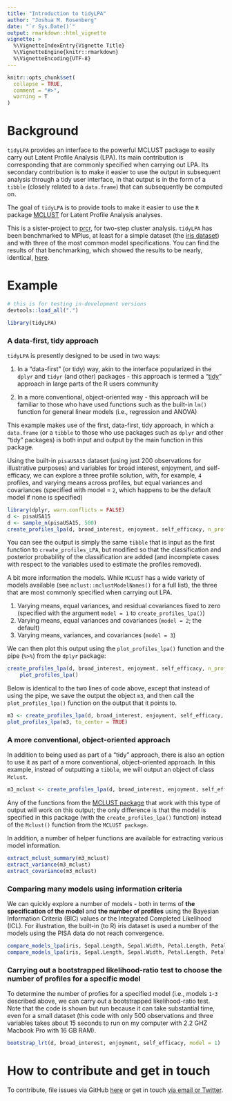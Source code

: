 ```yaml
---
title: "Introduction to tidyLPA"
author: "Joshua M. Rosenberg"
date: "`r Sys.Date()`"
output: rmarkdown::html_vignette
vignette: >
  %\VignetteIndexEntry{Vignette Title}
  %\VignetteEngine{knitr::rmarkdown}
  %\VignetteEncoding{UTF-8}
---
```


```r
knitr::opts_chunk$set(
  collapse = TRUE,
  comment = "#>",
  warning = T
)
```

# Background

`tidyLPA` provides an interface to the powerful MCLUST package to easily carry out Latent Profile Analysis (LPA). Its main contribution is corresponding that are commonly specified when carrying out LPA. Its secondary contribution is to make it easier to use the output in subsequent analysis through a tidy user interface, in that output is in the form of a `tibble` (closely related to a `data.frame`) that can subsequently be computed on.

The goal of `tidyLPA` is to provide tools to make it easier to use the `R` package [MCLUST](http://www.stat.washington.edu/mclust/) for Latent Profile Analysis analyses.

This is a sister-project to [prcr](https://github.com/jrosen48/prcr), for two-step cluster analysis. 
`tidyLPA` has been benchmarked to MPlus, at least for a simple dataset (the [iris dataset](https://en.wikipedia.org/wiki/Iris_flower_data_set)) and with three of the most common model specifications. You can find the results of that benchmarking, which showed the results to be nearly, identical, [here](https://jrosen48.github.io/blog/comparing-mplus-and-mclust-output/). 

# Example

```r
# this is for testing in-development versions
devtools::load_all(".")
```

```r
library(tidyLPA)
```

### A data-first, tidy approach

`tidyLPA` is presently designed to be used in two ways:

1. In a "data-first" (or tidy) way, akin to the interface popularized in the `dplyr` and `tidyr` (and other) packages - this approach is termed a "[tidy](https://www.tidyverse.org/)" approach in large parts of the R users community

1. In a more conventional, object-oriented way - this approach will be familiar to those who have used functions such as the built-in `lm()` function for general linear models (i.e., regression and ANOVA)

This example makes use of the first, data-first, tidy approach, in which a `data.frame` (or a `tibble` to those who use packages such as `dplyr` and other "tidy" packages) is both input and output by the main function in this package.

Using the built-in `pisaUSA15` dataset (using just 200 observations for illustrative purposes) and variables for broad interest, enjoyment, and self-efficacy, we can explore a three profile solution, with, for example, `4` profiles, and varying means across profiles, but equal variances and covariances (specified with model = `2`, which happens to be the default model if none is specified)

```r
library(dplyr, warn.conflicts = FALSE)
d <- pisaUSA15
d <- sample_n(pisaUSA15, 500)
create_profiles_lpa(d, broad_interest, enjoyment, self_efficacy, n_profiles = 4, model = 2)
```

You can see the output is simply the same `tibble` that is input as the first function to `create_profiles_LPA`, but modified so that the classification and posterior probability of the classification are added (and incomplete cases with respect to the variables used to estimate the profiles removed).

A bit more information the models. While `MCLUST` has a wide variety of models available (see `mclust::mclustModelNames()` for a full list), the three that are most commonly specified when carrying out LPA.

1. Varying means, equal variances, and residual covariances fixed to zero (specified with the argument `model = 1` to `create_profiles_lpa()`)
1. Varying means, equal variances and covariances (`model = 2`; the default)
1. Varying means, variances, and covariances (`model = 3`)

We can then plot this output using the `plot_profiles_lpa()` function and the pipe (`%>%`) from the `dplyr` package:

```r
create_profiles_lpa(d, broad_interest, enjoyment, self_efficacy, n_profiles = 4, model = 2) %>% 
    plot_profiles_lpa()
```

Below is identical to the two lines of code above, except that instead of using the pipe, we save the output the object `m3`, and then call the `plot_profiles_lpa()` function on the output that it points to.

```r
m3 <- create_profiles_lpa(d, broad_interest, enjoyment, self_efficacy, n_profiles = 4, model = 2)
plot_profiles_lpa(m3, to_center = TRUE)
```

### A more conventional, object-oriented approach

In addition to being used as part of a "tidy" approach, there is also an option to use it as part of a more conventional, object-oriented approach. In this example, instead of outputting a `tibble`, we will output an object of class  `Mclust`.

```r
m3_mclust <- create_profiles_lpa(d, broad_interest, enjoyment, self_efficacy, n_profiles = 4, model = 2, to_return = "mclust")
```

Any of the functions from the [MCLUST package](http://www.stat.washington.edu/mclust/) that work with this type of output will work on this output; the only difference is that the model is specified in this package (with the `create_profiles_lpa()` function) instead of the `Mclust()` function from the `MCLUST package`. 

In addition, a number of helper functions are available for extracting various model information.

```r
extract_mclust_summary(m3_mclust)
extract_variance(m3_mclust)
extract_covariance(m3_mclust)
```

### Comparing many models using information criteria

We can quickly explore a number of models - both in terms of **the specification of the model** and **the number of profiles** using the Bayesian Information Criteria (BIC) values or the Integrated Completed Likelihood (ICL). For illustration, the built-in (to R) iris dataset is used a number of the models using the PISA data do not reach convergence.

```r
compare_models_lpa(iris, Sepal.Length, Sepal.Width, Petal.Length, Petal.Width, statistic = "BIC")
compare_models_lpa(iris, Sepal.Length, Sepal.Width, Petal.Length, Petal.Width, statistic = "ICL")
```

### Carrying out a bootstrapped likelihood-ratio test to choose the number of profiles for a specific model

To determine the number of profies for a specified model (i.e., models `1`-`3` described above, we can carry out a bootstrapped likelihood-ratio test. Note that the code is shown but run because it can take substantial time, even for a small dataset (this code with only 500 observations and three variables takes about 15 seconds to run on my computer with 2.2 GHZ Macbook Pro with 16 GB RAM). 

```r
bootstrap_lrt(d, broad_interest, enjoyment, self_efficacy, model = 1)
```

# How to contribute and get in touch

To contribute, file issues via GitHub [here](https://github.com/jrosen48/tidyLPA/issues) or get in touch [via email or Twitter](https://jrosen48.github.io/about/).
